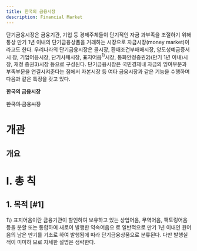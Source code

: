 ```yaml
---
title: 한국의 금융시장
description: Financial Market
---
```


단기금융시장은 금융기관, 기업 등 경제주체들이 단기적인 자금 과부족을 조절하기 위해 통상 만기 1년 이내의 단기금융상품을 거래하는 시장으로 자금시장(money market)이
라고도 한다. 우리나라의 단기금융시장은 콜시장, 환매조건부매매시장, 양도성예금증서시
장, 기업어음시장, 단기사채시장, 표지어음$^{1)}$시장, 통화안정증권2)(만기 1년 이내)시장, 재정
증권3)시장 등으로 구성된다. 단기금융시장은 국민경제내 자금의 잉여부문과 부족부문을 
연결시켜준다는 점에서 자본시장 등 여타 금융시장과 같은 기능을 수행하며 다음과 같은 
특징을 갖고 있다.

**한국의 금융시장**

~~한국의 금융시장~~

# 개관
## 개요

# I. 총 칙

## 1. 목적 [#1]
<GComment>
1\) 표지어음이란 금융기관이 할인하여 보유하고 있는 상업어음, 무역어음, 팩토링어음 등을 분할 또는 통합하여 새로이 발행한 약속어음으
로 일반적으로 만기 1년 이내인 원어음의 남은 만기를 기초로 하여 발행됨에 따라 단기금융상품으로 분류된다. 다만 발행실적이 미미하
므로 자세한 설명은 생략한다.
</GComment>